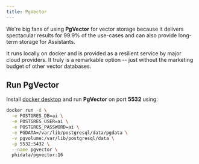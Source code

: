 ```yaml
---
title: PgVector
---
```


We're big fans of using **PgVector** for vector storage because it delivers spectacular results for 99.9% of the use-cases and can also provide long-term storage for Assistants.

It runs locally on docker and is provided as a resilient service by major cloud providers. It truly is a remarkable option -- just without the marketing budget of other vector databases.

## Run PgVector

Install [docker desktop](https://docs.docker.com/desktop/install/mac-install/) and run **PgVector** on port **5532** using:

```bash
docker run -d \
  -e POSTGRES_DB=ai \
  -e POSTGRES_USER=ai \
  -e POSTGRES_PASSWORD=ai \
  -e PGDATA=/var/lib/postgresql/data/pgdata \
  -v pgvolume:/var/lib/postgresql/data \
  -p 5532:5432 \
  --name pgvector \
  phidata/pgvector:16
```